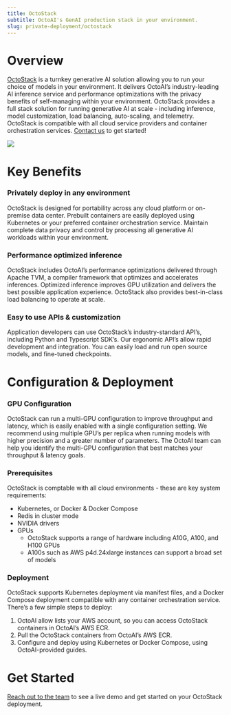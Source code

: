 ```yaml
---
title: OctoStack
subtitle: OctoAI's GenAI production stack in your environment.
slug: private-deployment/octostack
---
```



# Overview

[OctoStack](https://octo.ai/product/octostack/) is a turnkey generative AI solution allowing you to run your choice of models in your environment. It delivers OctoAI’s industry-leading AI inference service and performance optimizations with the privacy benefits of self-managing within your environment. OctoStack provides a full stack solution for running generative AI at scale - including inference, model customization, load balancing, auto-scaling, and telemetry. OctoStack is compatible with all cloud service providers and container orchestration services. [Contact us](https://octo.ai/octostack-demo/) to get started! 

![](https://www.datocms-assets.com/45680/1712085519-octostack-overview-diagram-light-mode-updated.png?max-w=300&max-h=300&auto=compress)


# Key Benefits

### Privately deploy in any environment
OctoStack is designed for portability across any cloud platform or on-premise data center.  Prebuilt containers are easily deployed using Kubernetes or your preferred container orchestration service. Maintain complete data privacy and control by processing all generative AI workloads within your environment. 

### Performance optimized inference
OctoStack includes OctoAI’s performance optimizations delivered through Apache TVM, a compiler framework that optimizes and accelerates inferences. Optimized inference improves GPU utilization and delivers the best possible application experience. OctoStack also provides best-in-class load balancing to operate at scale. 

### Easy to use APIs & customization
Application developers can use OctoStack’s industry-standard API’s, including Python and Typescript SDK’s. Our ergonomic API’s allow rapid development and integration. You can easily load and run open source models, and fine-tuned checkpoints.

# Configuration & Deployment

### GPU Configuration

OctoStack can run a multi-GPU configuration to improve throughput and latency, which is easily enabled with a single configuration setting. We recommend using multiple GPU’s per replica when running models with higher precision and a greater number of parameters. The OctoAI team can help you identify the multi-GPU configuration that best matches your throughput & latency goals. 

### Prerequisites

OctoStack is comptable with all cloud environments - these are key system requirements:

- Kubernetes, or Docker & Docker Compose
- Redis in cluster mode
- NVIDIA drivers
- GPUs
    - OctoStack supports a range of hardware including A10G, A100, and H100 GPUs
    - A100s such as AWS p4d.24xlarge instances can support a broad set of models

### Deployment

OctoStack supports Kubernetes deployment via manifest files, and a Docker Compose deployment compatible with any container orchestration service. There’s a few simple steps to deploy:

1. OctoAI allow lists your AWS account, so you can access OctoStack containers in OctoAI’s AWS ECR.
2. Pull the OctoStack containers from OctoAI’s AWS ECR.
3. Configure and deploy using Kubernetes or Docker Compose, using OctoAI-provided guides. 

# Get Started

[Reach out to the team](https://octo.ai/octostack-demo/) to see a live demo and get started on your OctoStack deployment.